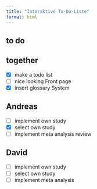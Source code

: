 ```yaml
---
title: "Interaktive To-Do-Liste"
format: html
---
```


## to do 

::: panel-tabset


## together

- [X] make a todo list 
- [ ]  nice looking Front page
- [x] insert glossary System


## Andreas

- [ ] implement own study
- [x] select own study
- [ ] implement meta analysis review

## David
 
- [ ] implement own study
- [ ] select own study
- [ ] implement meta analysis


:::




